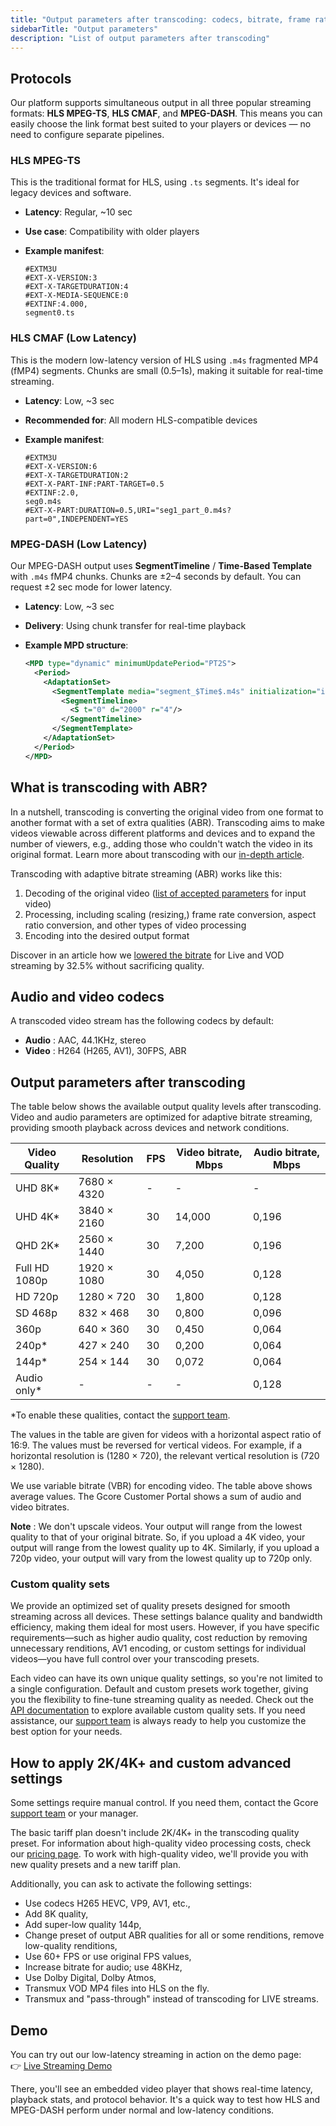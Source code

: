 ```yaml
---
title: "Output parameters after transcoding: codecs, bitrate, frame rate"
sidebarTitle: "Output parameters"
description: "List of output parameters after transcoding"
---
```


## Protocols

Our platform supports simultaneous output in all three popular streaming formats: **HLS MPEG-TS**, **HLS CMAF**, and **MPEG-DASH**. This means you can easily choose the link format best suited to your players or devices — no need to configure separate pipelines.

### HLS MPEG-TS

This is the traditional format for HLS, using `.ts` segments. It's ideal for legacy devices and software.

- **Latency**: Regular, ~10 sec
- **Use case**: Compatibility with older players
- **Example manifest**:

  ```
  #EXTM3U
  #EXT-X-VERSION:3
  #EXT-X-TARGETDURATION:4
  #EXT-X-MEDIA-SEQUENCE:0
  #EXTINF:4.000,
  segment0.ts
  ```

### HLS CMAF (Low Latency)

This is the modern low-latency version of HLS using `.m4s` fragmented MP4 (fMP4) segments. Chunks are small (0.5–1s), making it suitable for real-time streaming.

- **Latency**: Low, ~3 sec
- **Recommended for**: All modern HLS-compatible devices
- **Example manifest**:

  ```
  #EXTM3U
  #EXT-X-VERSION:6
  #EXT-X-TARGETDURATION:2
  #EXT-X-PART-INF:PART-TARGET=0.5
  #EXTINF:2.0,
  seg0.m4s
  #EXT-X-PART:DURATION=0.5,URI="seg1_part_0.m4s?part=0",INDEPENDENT=YES
  ```

### MPEG-DASH (Low Latency)

Our MPEG-DASH output uses **SegmentTimeline** / **Time-Based Template** with `.m4s` fMP4 chunks. Chunks are ±2–4 seconds by default. You can request ±2 sec mode for lower latency.

- **Latency**: Low, ~3 sec
- **Delivery**: Using chunk transfer for real-time playback
- **Example MPD structure**:

  ```xml
  <MPD type="dynamic" minimumUpdatePeriod="PT2S">
    <Period>
      <AdaptationSet>
        <SegmentTemplate media="segment_$Time$.m4s" initialization="init.mp4" duration="2000" startNumber="1">
          <SegmentTimeline>
            <S t="0" d="2000" r="4"/>
          </SegmentTimeline>
        </SegmentTemplate>
      </AdaptationSet>
    </Period>
  </MPD>
  ```

## What is transcoding with ABR?

In a nutshell, transcoding is converting the original video from one format to another format with a set of extra qualities (ABR). Transcoding aims to make videos viewable across different platforms and devices and to expand the number of viewers, e.g., adding those who couldn't watch the video in its original format. Learn more about transcoding with our [in-depth article](https://gcore.com/learning/what-is-transcoding).

Transcoding with adaptive bitrate streaming (ABR) works like this:

1. Decoding of the original video ([list of accepted parameters](/streaming-platform/live-streams-and-videos-protocols-and-codecs/what-initial-parameters-of-your-live-streams-and-videos-we-can-accept) for input video)
2. Processing, including scaling (resizing,) frame rate conversion, aspect ratio conversion, and other types of video processing
3. Encoding into the desired output format

Discover in an article how we [lowered the bitrate](https://gcore.com/blog/how-we-lowered-the-bitrate-for-live-and-vod-streaming-by-32-5-without-sacrificing-quality) for Live and VOD streaming by 32.5% without sacrificing quality.

## Audio and video codecs

A transcoded video stream has the following codecs by default:

- **Audio** : AAC, 44.1KHz, stereo
- **Video** : H264 (H265, AV1), 30FPS, ABR

## Output parameters after transcoding

The table below shows the available output quality levels after transcoding. Video and audio parameters are optimized for adaptive bitrate streaming, providing smooth playback across devices and network conditions.

| **Video Quality** | **Resolution** | **FPS** | **Video bitrate, Mbps** | **Audio bitrate, Mbps** |
| ----------------- | -------------- | ------- | ----------------------- | ----------------------- |
| UHD 8K\*          | 7680 × 4320    | -       | -                       | -                       |
| UHD 4K\*          | 3840 × 2160    | 30      | 14,000                  | 0,196                   |
| QHD 2K\*          | 2560 × 1440    | 30      | 7,200                   | 0,196                   |
| Full HD 1080p     | 1920 × 1080    | 30      | 4,050                   | 0,128                   |
| HD 720p           | 1280 × 720     | 30      | 1,800                   | 0,128                   |
| SD 468p           | 832 × 468      | 30      | 0,800                   | 0,096                   |
| 360p              | 640 × 360      | 30      | 0,450                   | 0,064                   |
| 240p\*            | 427 × 240      | 30      | 0,200                   | 0,064                   |
| 144p\*            | 254 × 144      | 30      | 0,072                   | 0,064                   |
| Audio only\*      | -              | -       | -                       | 0,128                   |

\*To enable these qualities, contact the [support team](mailto:support@gcore.com).

The values in the table are given for videos with a horizontal aspect ratio of 16:9. The values must be reversed for vertical videos. For example, if a horizontal resolution is (1280 × 720), the relevant vertical resolution is (720 × 1280).

We use variable bitrate (VBR) for encoding video. The table above shows average values. The Gcore Customer Portal shows a sum of audio and video bitrates.

**Note** : We don't upscale videos. Your output will range from the lowest quality to that of your original bitrate. So, if you upload a 4K video, your output will range from the lowest quality up to 4K. Similarly, if you upload a 720p video, your output will vary from the lowest quality up to 720p only.

### Custom quality sets

We provide an optimized set of quality presets designed for smooth streaming across all devices. These settings balance quality and bandwidth efficiency, making them ideal for most users. However, if you have specific requirements—such as higher audio quality, cost reduction by removing unnecessary renditions, AV1 encoding, or custom settings for individual videos—you have full control over your transcoding presets.

Each video can have its own unique quality settings, so you're not limited to a single configuration. Default and custom presets work together, giving you the flexibility to fine-tune streaming quality as needed. Check out the [API documentation](/api-reference/streaming/qualitysets/get-all-quality-sets) to explore available custom quality sets. If you need assistance, our [support team](mailto:support@gcore.com) is always ready to help you customize the best option for your needs.

## How to apply 2K/4K\+ and custom advanced settings

Some settings require manual control. If you need them, contact the Gcore [support team](mailto:support@gcore.com) or your manager.

The basic tariff plan doesn't include 2K/4K\+ in the transcoding quality preset. For information about high-quality video processing costs, check our [pricing page](https://gcore.com/pricing/streaming-platform). To work with high-quality video, we'll provide you with new quality presets and a new tariff plan.

Additionally, you can ask to activate the following settings:

- Use codecs H265 HEVC, VP9, AV1, etc.,
- Add 8K quality,
- Add super-low quality 144p,
- Change preset of output ABR qualities for all or some renditions, remove low-quality renditions,
- Use 60\+ FPS or use original FPS values,
- Increase bitrate for audio; use 48KHz,
- Use Dolby Digital, Dolby Atmos,
- Transmux VOD MP4 files into HLS on the fly.
- Transmux and "pass-through" instead of transcoding for LIVE streams.

## Demo

You can try out our low-latency streaming in action on the demo page:\
👉 [Live Streaming Demo](https://gcore.com/streaming-platform/features-demo/low-latency)

There, you'll see an embedded video player that shows real-time latency, playback stats, and protocol behavior. It's a quick way to test how HLS and MPEG-DASH perform under normal and low-latency conditions.
